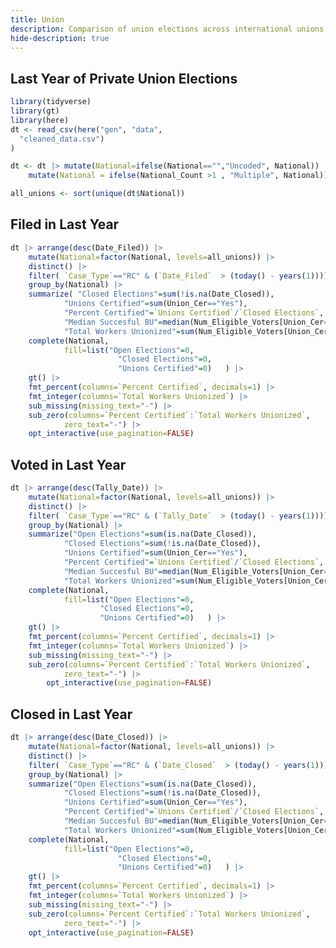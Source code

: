 ```yaml
---
title: Union
description: Comparison of union elections across international unions
hide-description: true
---
```




## Last Year of Private Union Elections


```r

library(tidyverse)
library(gt)
library(here)
dt <- read_csv(here("gen", "data", 
  "cleaned_data.csv")
)

dt <- dt |> mutate(National=ifelse(National=="","Uncoded", National)) |> 
    mutate(National = ifelse(National_Count >1 , "Multiple", National))

all_unions <- sort(unique(dt$National))


```

::: {.panel-tabset}

## Filed in Last Year
```r
dt |> arrange(desc(Date_Filed)) |> 
    mutate(National=factor(National, levels=all_unions)) |> 
    distinct() |> 
    filter( `Case_Type`=="RC" & (`Date_Filed`  > (today() - years(1))))  |> 
    group_by(National) |> 
    summarize( "Closed Elections"=sum(!is.na(Date_Closed)), 
            "Unions Certified"=sum(Union_Cer=="Yes"), 
            "Percent Certified"=`Unions Certified`/`Closed Elections`, 
            "Median Succesful BU"=median(Num_Eligible_Voters[Union_Cer=="Yes"], na.rm=T), 
            "Total Workers Unionized"=sum(Num_Eligible_Voters[Union_Cer=="Yes"], na.rm=T)) |>
    complete(National, 
            fill=list("Open Elections"=0, 
                        "Closed Elections"=0, 
                        "Unions Certified"=0)   ) |> 
    gt() |> 
    fmt_percent(columns=`Percent Certified`, decimals=1) |> 
    fmt_integer(columns=`Total Workers Unionized`) |> 
    sub_missing(missing_text="-") |> 
    sub_zero(columns=`Percent Certified`:`Total Workers Unionized`, 
            zero_text="-") |>
    opt_interactive(use_pagination=FALSE)

```


## Voted in Last Year
```r
dt |> arrange(desc(Tally_Date)) |> 
    mutate(National=factor(National, levels=all_unions)) |> 
    distinct() |> 
    filter( `Case_Type`=="RC" & (`Tally_Date`  > (today() - years(1))))  |> 
    group_by(National) |> 
    summarize("Open Elections"=sum(is.na(Date_Closed)), 
            "Closed Elections"=sum(!is.na(Date_Closed)), 
            "Unions Certified"=sum(Union_Cer=="Yes"), 
            "Percent Certified"=`Unions Certified`/`Closed Elections`, 
            "Median Succesful BU"=median(Num_Eligible_Voters[Union_Cer=="Yes"], na.rm=T), 
            "Total Workers Unionized"=sum(Num_Eligible_Voters[Union_Cer=="Yes"], na.rm=T)) |>
    complete(National, 
            fill=list("Open Elections"=0, 
                    "Closed Elections"=0, 
                    "Unions Certified"=0)   ) |> 
    gt() |> 
    fmt_percent(columns=`Percent Certified`, decimals=1) |> 
    fmt_integer(columns=`Total Workers Unionized`) |> 
    sub_missing(missing_text="-") |> 
    sub_zero(columns=`Percent Certified`:`Total Workers Unionized`, 
            zero_text="-") |> 
        opt_interactive(use_pagination=FALSE)


```


## Closed in Last Year
```r
dt |> arrange(desc(Date_Closed)) |> 
    mutate(National=factor(National, levels=all_unions)) |> 
    distinct() |> 
    filter( `Case_Type`=="RC" & (`Date_Closed`  > (today() - years(1))))  |> 
    group_by(National) |> 
    summarize("Open Elections"=sum(is.na(Date_Closed)), 
            "Closed Elections"=sum(!is.na(Date_Closed)), 
            "Unions Certified"=sum(Union_Cer=="Yes"), 
            "Percent Certified"=`Unions Certified`/`Closed Elections`, 
            "Median Succesful BU"=median(Num_Eligible_Voters[Union_Cer=="Yes"], na.rm=T), 
            "Total Workers Unionized"=sum(Num_Eligible_Voters[Union_Cer=="Yes"], na.rm=T)) |>
    complete(National, 
            fill=list("Open Elections"=0, 
                        "Closed Elections"=0, 
                        "Unions Certified"=0)   ) |> 
    gt() |> 
    fmt_percent(columns=`Percent Certified`, decimals=1) |> 
    fmt_integer(columns=`Total Workers Unionized`) |> 
    sub_missing(missing_text="-") |> 
    sub_zero(columns=`Percent Certified`:`Total Workers Unionized`, 
            zero_text="-") |>
    opt_interactive(use_pagination=FALSE)


```

:::
